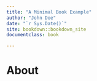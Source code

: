 ```yaml
--- 
title: "A Minimal Book Example"
author: "John Doe"
date: "`r Sys.Date()`"
site: bookdown::bookdown_site
documentclass: book

---
```


# About{-}